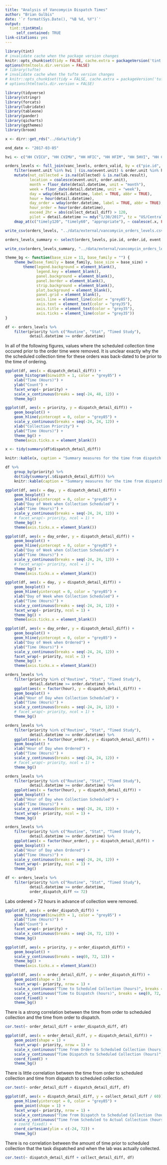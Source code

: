 ```yaml
---
title: "Analysis of Vancomycin Dispatch Times"
author: "Brian Gulbis"
date: '`r format(Sys.Date(), "%B %d, %Y")`'
output:
  tint::tintHtml: 
     self_contained: TRUE
link-citations: yes
---
```


```r
library(tint)
# invalidate cache when the package version changes
knitr::opts_chunk$set(tidy = FALSE, cache.extra = packageVersion('tint'), echo = FALSE, warning = FALSE)
options(htmltools.dir.version = FALSE)
# library(tufte)
# invalidate cache when the tufte version changes
# knitr::opts_chunk$set(tidy = FALSE, cache.extra = packageVersion('tufte'), echo = FALSE, warning = FALSE)
# options(htmltools.dir.version = FALSE)
```

```r
library(tidyverse)
library(stringr)
library(forcats)
library(lubridate)
library(tableone)
library(pander)
library(qicharts)
library(ggthemes)
library(broom)

x <- dirr::get_rds("../data/tidy")

end_date <- "2017-03-05"

hvi <- c("HH CVICU", "HH CVIMU", "HH HFIC", "HH HFIM", "HH 5HVI", "HH CCU", "HVI CIMU")

orders_levels <- full_join(vanc_levels, orders_valid, by = c("pie.id", "order.id")) %>%
    filter(event.unit %in% hvi | (is.na(event.unit) & order.unit %in% hvi)) %>%
    mutate(not_collected = is.na(Collected) & is.na(lab.result),
           location = coalesce(event.unit, order.unit),
           month = floor_date(detail.datetime, unit = "month"),
           week = floor_date(detail.datetime, unit = "week"),
           day = wday(detail.datetime, label = TRUE, abbr = TRUE),
           hour = hour(detail.datetime),
           day_order = wday(order.datetime, label = TRUE, abbr = TRUE),
           hour_order = hour(order.datetime),
           exceed_2hr = abs(collect_detail_diff) > 120,
           pilot = detail.datetime >= mdy("1/30/2017", tz = "US/Central")) %>%
    dmap_at(c("timely120", "timely60", "appropriate"), ~ coalesce(.x, FALSE))
```

```r
write_csv(orders_levels, "../data/external/vancomycin_orders_levels.csv")

orders_levels_summary <- select(orders_levels, pie.id, order.id, event.unit, order.unit, order.datetime, detail.datetime, dispatch.datetime = Dispatched, collected.datetime = Collected, order_detail_diff, order_dispatch_diff, dispatch_detail_diff, collect_detail_minutes = collect_detail_diff, timely = timely60, shift, day, hour, pilot)

write_csv(orders_levels_summary, "../data/external/vancomycin_orders_levels_key_variables.csv")
```

```r
theme_bg <- function(base_size = 11, base_family = "") {
    theme_bw(base_family = base_family, base_size = base_size) +
        theme(legend.background = element_blank(), 
              legend.key = element_blank(), 
              panel.background = element_blank(), 
              panel.border = element_blank(), 
              strip.background = element_blank(), 
              plot.background = element_blank(), 
              panel.grid = element_blank(),
              axis.line = element_line(color = "grey85"),
              axis.text = element_text(color = "grey35"),
              axis.title = element_text(color = "grey35"),
              axis.ticks = element_line(color = "grey35"))
}
```

```r
df <- orders_levels %>%
    filter(priority %in% c("Routine", "Stat", "Timed Study"),
           detail.datetime >= order.datetime)
```

In all of the following figures, values where the scheduled collection time occured prior to the order time were removed. It is unclear exactly why the the scheduled collection time for these orders was back-dated to be prior to the time of ordering. 

```r
ggplot(df, aes(x = dispatch_detail_diff)) +
    geom_histogram(binwidth = 1, color = "grey85") +
    xlab("Time (Hours)") +
    ylab("Count") +
    facet_wrap(~ priority) +
    scale_x_continuous(breaks = seq(-24, 48, 12)) +
    theme_bg()
```

```r
ggplot(df, aes(x = priority, y = dispatch_detail_diff)) +
    geom_boxplot() +
    geom_hline(yintercept = 0, color = "grey85") +
    scale_y_continuous(breaks = seq(-24, 24, 12)) + 
    xlab("Collection Priority") +
    ylab("Time (Hours)") +
    theme_bg() +
    theme(axis.ticks.x = element_blank())
```

```r
x <- tidy(summary(df$dispatch_detail_diff))

knitr::kable(x, caption = "Summary measures for the time from dispatch to scheduled collection")
```

```r
df %>%
    group_by(priority) %>%
    do(tidy(summary(.$dispatch_detail_diff))) %>%
    knitr::kable(caption = "Summary measures for the time from dispatch to scheduled collection by collection priority")
```

```r
ggplot(df, aes(x = day, y = dispatch_detail_diff)) +
    geom_boxplot() +
    geom_hline(yintercept = 0, color = "grey85") +
    xlab("Day of Week when Collection Scheduled") +
    ylab("Time (Hours)") +
    scale_y_continuous(breaks = seq(-24, 24, 12)) +
    # facet_wrap(~ priority, ncol = 1) + 
    theme_bg() +
    theme(axis.ticks.x = element_blank())
```

```r
ggplot(df, aes(x = day_order, y = dispatch_detail_diff)) +
    geom_boxplot() +
    geom_hline(yintercept = 0, color = "grey85") +
    xlab("Day of Week when Collection Scheduled") +
    ylab("Time (Hours)") +
    scale_y_continuous(breaks = seq(-24, 24, 12)) +
    # facet_wrap(~ priority, ncol = 1) + 
    theme_bg() +
    theme(axis.ticks.x = element_blank())
```

```r
ggplot(df, aes(x = day, y = dispatch_detail_diff)) +
    geom_boxplot() +
    geom_hline(yintercept = 0, color = "grey85") +
    xlab("Day of Week when Collection Scheduled") +
    ylab("Time (Hours)") +
    scale_y_continuous(breaks = seq(-24, 24, 12)) +
    facet_wrap(~ priority, ncol = 1) + 
    theme_bg() +
    theme(axis.ticks.x = element_blank())
```

```r
ggplot(df, aes(x = day_order, y = dispatch_detail_diff)) +
    geom_boxplot() +
    geom_hline(yintercept = 0, color = "grey85") +
    xlab("Day of Week when Ordered") +
    ylab("Time (Hours)") +
    scale_y_continuous(breaks = seq(-24, 24, 12)) +
    facet_wrap(~ priority, ncol = 1) + 
    theme_bg() +
    theme(axis.ticks.x = element_blank())
```

```r
orders_levels %>%
    filter(priority %in% c("Routine", "Stat", "Timed Study"),
           detail.datetime >= order.datetime) %>%
    ggplot(aes(x = factor(hour), y = dispatch_detail_diff)) +
    geom_boxplot() +
    xlab("Hour of Day when Collection Scheduled") +
    ylab("Time (Hours)") +
    scale_y_continuous(breaks = seq(-24, 24, 12)) +
    # facet_wrap(~ priority, ncol = 1) + 
    theme_bg()
```

```r
orders_levels %>%
    filter(priority %in% c("Routine", "Stat", "Timed Study"),
           detail.datetime >= order.datetime) %>%
    ggplot(aes(x = factor(hour_order), y = dispatch_detail_diff)) +
    geom_boxplot() +
    xlab("Hour of Day when Ordered") +
    ylab("Time (Hours)") +
    scale_y_continuous(breaks = seq(-24, 24, 12)) +
    # facet_wrap(~ priority, ncol = 1) + 
    theme_bg()
```

```r
orders_levels %>%
    filter(priority %in% c("Routine", "Stat", "Timed Study"),
           detail.datetime >= order.datetime) %>%
    ggplot(aes(x = factor(hour), y = dispatch_detail_diff)) +
    geom_boxplot() +
    xlab("Hour of Day when Collection Scheduled") +
    ylab("Time (Hours)") +
    scale_y_continuous(breaks = seq(-24, 24, 12)) +
    facet_wrap(~ priority, ncol = 1) + 
    theme_bg()
```

```r
orders_levels %>%
    filter(priority %in% c("Routine", "Stat", "Timed Study"),
           detail.datetime >= order.datetime) %>%
    ggplot(aes(x = factor(hour_order), y = dispatch_detail_diff)) +
    geom_boxplot() +
    xlab("Hour of Day when Ordered") +
    ylab("Time (Hours)") +
    scale_y_continuous(breaks = seq(-24, 24, 12)) +
    facet_wrap(~ priority, ncol = 1) + 
    theme_bg()
```

```r
df <- orders_levels %>%
    filter(priority %in% c("Routine", "Stat", "Timed Study"),
           detail.datetime >= order.datetime,
           order_dispatch_diff <= 72) 
```

Labs ordered > 72 hours in advance of collection were removed. 

```r
ggplot(df, aes(x = order_dispatch_diff)) +
    geom_histogram(binwidth = 1, color = "grey85") +
    xlab("Time (Hours)") +
    ylab("Count") +
    facet_wrap(~ priority) +
    scale_x_continuous(breaks = seq(-24, 72, 12)) +
    theme_bg()
```

```r
ggplot(df, aes(x = priority, y = order_dispatch_diff)) +
    geom_boxplot() +
    scale_y_continuous(breaks = seq(0, 72, 12)) +
    theme_bg() +
    theme(axis.ticks.x = element_blank())
```

```r
ggplot(df, aes(x = order_detail_diff, y = order_dispatch_diff)) +
    geom_point(shape = 1) +
    facet_wrap(~ priority, nrow = 1) +
    scale_x_continuous("Time to Scheduled Collection (hours)", breaks = seq(0, 72, 12)) +
    scale_y_continuous("Time to Dispatch (hours)", breaks = seq(0, 72, 12)) +
    coord_fixed() +
    theme_bg()
```

There is a strong correlation between the time from order to scheduled collection and the time from order to dispatch.

```r
cor.test(~ order_detail_diff + order_dispatch_diff, df)
```


```r
ggplot(df, aes(x = order_detail_diff, y = dispatch_detail_diff)) +
    geom_point(shape = 1) +
    facet_wrap(~ priority, nrow = 1) +
    scale_x_continuous("Time from Order to Scheduled Collection (hours)", breaks = seq(0, 72, 12)) +
    scale_y_continuous("Time Dispatch to Scheduled Collection (hours)", breaks = seq(-36, 0, 12)) +
    coord_fixed() +
    theme_bg()
```

There is little correlation between the time from order to scheduled collection and time from dispatch to scheduled collection.

```r
cor.test(~ order_detail_diff + dispatch_detail_diff, df)
```

```r
ggplot(df, aes(x = dispatch_detail_diff, y = collect_detail_diff / 60)) +
    geom_hline(yintercept = 0, color = "grey85") +
    geom_point(shape = 1) +
    facet_wrap(~ priority, nrow = 1) +
    scale_x_continuous("Time from Dispatch to Scheduled Collection (hours)", breaks = seq(-24, 48, 12)) +
    scale_y_continuous("Time from Scheduled to Actual Collection (hours)", breaks = seq(-48, 96, 12)) +
    # coord_fixed() +
    coord_cartesian(ylim = c(-24, 72)) +
    theme_bg()
```

There is no correlation between the amount of time prior to scheduled collection that the task dispatched and when the lab was actually collected.

```r
cor.test(~ dispatch_detail_diff + collect_detail_diff, df)
```
